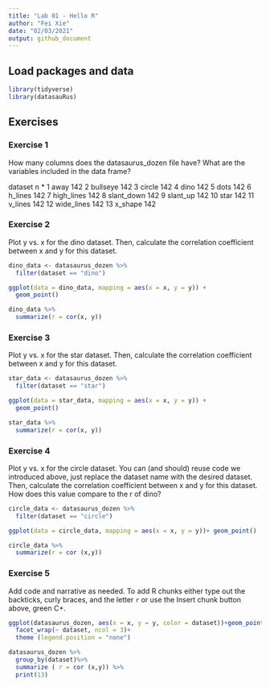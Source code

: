 ```yaml
---
title: "Lab 01 - Hello R"
author: "Fei Xie"
date: "02/03/2021"
output: github_document
---
```


## Load packages and data

```r
library(tidyverse) 
library(datasauRus)
```

## Exercises

### Exercise 1

How many columns does the datasaurus_dozen file have? What are the variables included in the data frame? 

   dataset        n
 * <chr>      <int>
 1 away         142
 2 bullseye     142
 3 circle       142
 4 dino         142
 5 dots         142
 6 h_lines      142
 7 high_lines   142
 8 slant_down   142
 9 slant_up     142
10 star         142
11 v_lines      142
12 wide_lines   142
13 x_shape      142

### Exercise 2
Plot y vs. x for the dino dataset. Then, calculate the correlation coefficient between x and y for this dataset.

```r
dino_data <- datasaurus_dozen %>%
  filter(dataset == "dino")

ggplot(data = dino_data, mapping = aes(x = x, y = y)) +
  geom_point()
```

```r
dino_data %>%
  summarize(r = cor(x, y))
```

### Exercise 3
Plot y vs. x for the star dataset. Then, calculate the correlation coefficient between x and y for this dataset.

```r
star_data <- datasaurus_dozen %>%
  filter(dataset == "star")

ggplot(data = star_data, mapping = aes(x = x, y = y)) +
  geom_point()
```

```r
star_data %>%
  summarize(r = cor(x, y))
```

### Exercise 4

Plot y vs. x for the circle dataset. You can (and should) reuse code we introduced above, just replace the dataset name with the desired dataset. Then, calculate the correlation coefficient between x and y for this dataset. How does this value compare to the r of dino?

```r
circle_data <- datasaurus_dozen %>%
  filter(dataset == "circle")

ggplot(data = circle_data, mapping = aes(x = x, y = y))+ geom_point()

```

```r
circle_data %>%
  summarize(r = cor (x,y))
```

### Exercise 5

Add code and narrative as needed.
To add R chunks either type out the backticks, curly braces, and the letter `r` or use the Insert chunk button above, green C+.
```r
ggplot(datasaurus_dozen, aes(x = x, y = y, color = dataset))+geom_point()+
  facet_wrap(~ dataset, ncol = 3)+
  theme (legend.position = "none")
```

```r
datasaurus_dozen %>%
  group_by(dataset)%>%
  summarize ( r = cor (x,y)) %>%
  print(13)
```

